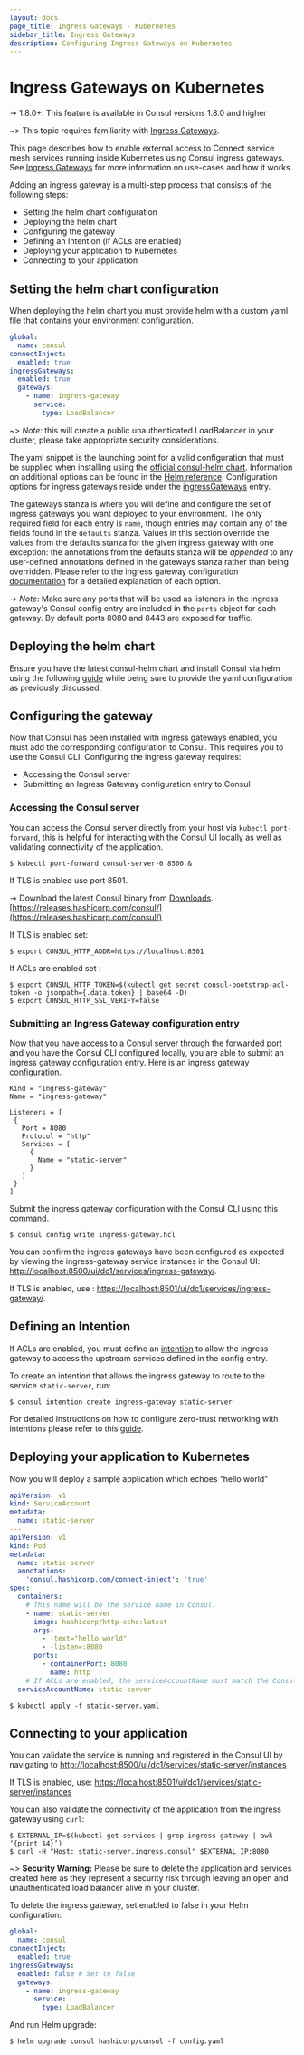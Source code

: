 ```yaml
---
layout: docs
page_title: Ingress Gateways - Kubernetes
sidebar_title: Ingress Gateways
description: Configuring Ingress Gateways on Kubernetes
---
```


# Ingress Gateways on Kubernetes

-> 1.8.0+: This feature is available in Consul versions 1.8.0 and higher

~> This topic requires familiarity with [Ingress Gateways](/docs/connect/ingress-gateway).

This page describes how to enable external access to Connect service mesh services running inside Kubernetes using Consul ingress gateways.
See [Ingress Gateways](/docs/connect/ingress-gateway) for more information on use-cases and how it works.

Adding an ingress gateway is a multi-step process that consists of the following steps:

- Setting the helm chart configuration
- Deploying the helm chart
- Configuring the gateway
- Defining an Intention (if ACLs are enabled)
- Deploying your application to Kubernetes
- Connecting to your application

## Setting the helm chart configuration

When deploying the helm chart you must provide helm with a custom yaml file that contains your environment configuration.

```yaml
global:
  name: consul
connectInject:
  enabled: true
ingressGateways:
  enabled: true
  gateways:
    - name: ingress-gateway
      service:
        type: LoadBalancer
```

~> _Note:_ this will create a public unauthenticated LoadBalancer in your cluster, please take appropriate security considerations.

The yaml snippet is the launching point for a valid configuration that must be supplied when installing using the [official consul-helm chart](https://hub.helm.sh/charts/hashicorp/consul).
Information on additional options can be found in the [Helm reference](/docs/k8s/helm). Configuration options for ingress gateways reside under the [ingressGateways](/docs/k8s/helm#v-ingressgateways) entry.

The gateways stanza is where you will define and configure the set of ingress gateways you want deployed to your environment.
The only required field for each entry is `name`, though entries may contain any of the fields found in the `defaults` stanza.
Values in this section override the values from the defaults stanza for the given ingress gateway with one exception:
the annotations from the defaults stanza will be _appended_ to any user-defined annotations defined in the gateways stanza rather than being overridden.
Please refer to the ingress gateway configuration [documentation](/docs/k8s/helm#v-ingressgateways-defaults) for a detailed explanation of each option.

-> _Note_: Make sure any ports that will be used as listeners in the ingress gateway's Consul config entry are included
in the `ports` object for each gateway. By default ports 8080 and 8443 are exposed for traffic.

## Deploying the helm chart

Ensure you have the latest consul-helm chart and install Consul via helm using the following
[guide](/docs/k8s/installation#installing-consul) while being sure to provide the yaml configuration
as previously discussed.

## Configuring the gateway

Now that Consul has been installed with ingress gateways enabled, you must add the corresponding configuration to Consul. This requires you to use the Consul CLI.
Configuring the ingress gateway requires:

- Accessing the Consul server
- Submitting an Ingress Gateway configuration entry to Consul

### Accessing the Consul server

You can access the Consul server directly from your host via `kubectl port-forward`, this is helpful for interacting with the Consul UI locally as well as validating connectivity of the application.

```shell-session
$ kubectl port-forward consul-server-0 8500 &
```

If TLS is enabled use port 8501.

-> Download the latest Consul binary from [Downloads](/downloads).
[https://releases.hashicorp.com/consul/](https://releases.hashicorp.com/consul/)

If TLS is enabled set:

```shell-session
$ export CONSUL_HTTP_ADDR=https://localhost:8501
```

If ACLs are enabled set :

```shell-session
$ export CONSUL_HTTP_TOKEN=$(kubectl get secret consul-bootstrap-acl-token -o jsonpath={.data.token} | base64 -D)
$ export CONSUL_HTTP_SSL_VERIFY=false
```

### Submitting an Ingress Gateway configuration entry

Now that you have access to a Consul server through the forwarded port and you have the Consul CLI configured locally, you are able to submit an ingress gateway configuration entry.
Here is an ingress gateway [configuration](https://www.consul.io/docs/agent/config-entries/ingress-gateway).

```hcl
Kind = "ingress-gateway"
Name = "ingress-gateway"

Listeners = [
 {
   Port = 8080
   Protocol = "http"
   Services = [
     {
       Name = "static-server"
     }
   ]
 }
]
```

Submit the ingress gateway configuration with the Consul CLI using this command.

```shell-session
$ consul config write ingress-gateway.hcl
```

You can confirm the ingress gateways have been configured as expected by viewing the ingress-gateway service instances
in the Consul UI: [http://localhost:8500/ui/dc1/services/ingress-gateway/](http://localhost:8500/ui/dc1/services/ingress-gateway/).

If TLS is enabled, use :
[https://localhost:8501/ui/dc1/services/ingress-gateway/](https://localhost:8501/ui/dc1/services/ingress-gateway/).

## Defining an Intention

If ACLs are enabled, you must define an [intention](/docs/connect/intentions) to allow the ingress gateway to access the upstream services defined in the config entry.

To create an intention that allows the ingress gateway to route to the service `static-server`, run:

```shell-session
$ consul intention create ingress-gateway static-server
```

For detailed instructions on how to configure zero-trust networking with intentions please refer to this [guide](https://learn.hashicorp.com/tutorials/consul/service-mesh-zero-trust-network).

## Deploying your application to Kubernetes

Now you will deploy a sample application which echoes “hello world”

```yaml
apiVersion: v1
kind: ServiceAccount
metadata:
  name: static-server
---
apiVersion: v1
kind: Pod
metadata:
  name: static-server
  annotations:
    'consul.hashicorp.com/connect-inject': 'true'
spec:
  containers:
    # This name will be the service name in Consul.
    - name: static-server
      image: hashicorp/http-echo:latest
      args:
        - -text="hello world"
        - -listen=:8080
      ports:
        - containerPort: 8080
          name: http
    # If ACLs are enabled, the serviceAccountName must match the Consul service name.
  serviceAccountName: static-server
```

```shell-session
$ kubectl apply -f static-server.yaml
```

## Connecting to your application

You can validate the service is running and registered in the Consul UI by navigating to
[http://localhost:8500/ui/dc1/services/static-server/instances](http://localhost:8500/ui/dc1/services/static-server/instances)

If TLS is enabled, use: [https://localhost:8501/ui/dc1/services/static-server/instances](https://localhost:8501/ui/dc1/services/static-server/instances)

You can also validate the connectivity of the application from the ingress gateway using `curl`:

```shell-session
$ EXTERNAL_IP=$(kubectl get services | grep ingress-gateway | awk ‘{print $4}’)
$ curl -H "Host: static-server.ingress.consul" $EXTERNAL_IP:8080
```

~> **Security Warning:** Please be sure to delete the application and services created here as they represent a security risk through
leaving an open and unauthenticated load balancer alive in your cluster.

To delete the ingress gateway, set enabled to false in your Helm configuration:

```yaml
global:
  name: consul
connectInject:
  enabled: true
ingressGateways:
  enabled: false # Set to false
  gateways:
    - name: ingress-gateway
      service:
        type: LoadBalancer
```

And run Helm upgrade:

```shell-session
$ helm upgrade consul hashicorp/consul -f config.yaml
```
